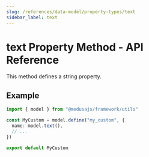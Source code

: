 ```yaml
---
slug: /references/data-model/property-types/text
sidebar_label: text
---
```



# text Property Method - API Reference

This method defines a string property.

## Example

```ts
import { model } from "@medusajs/framework/utils"

const MyCustom = model.define("my_custom", {
  name: model.text(),
  // ...
})

export default MyCustom
```

